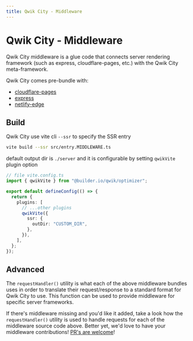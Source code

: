 ```yaml
---
title: Qwik City - Middleware
---
```


# Qwik City - Middleware

Qwik City middleware is a glue code that connects server rendering framework (such as express, cloudflare-pages, etc.) with the Qwik City meta-framework.

Qwik City comes pre-bundle with:

- [cloudflare-pages](../cloudflare-pages/index.mdx)
- [express](../express/index.mdx)
- [netlify-edge](../netlify-edge/index.mdx)

## Build

Qwik City use vite cli `--ssr` to specify the SSR entry

```bash
vite build --ssr src/entry.MIDDLEWARE.ts
```

default output dir is `./server` and it is configurable by setting `qwikVite` plugin option

```typescript
// file vite.config.ts
import { qwikVite } from "@builder.io/qwik/optimizer";

export default defineConfig(() => {
  return {
    plugins: [
      // ...other plugins
      qwikVite({
        ssr: {
          outDir: "CUSTOM_DIR",
        },
      }),
    ],
  };
});
```

## Advanced

The `requestHandler()` utility is what each of the above middleware bundles uses in order to translate their request/response to a standard format for Qwik City to use. This function can be used to provide middleware for specific server frameworks.

If there's middleware missing and you'd like it added, take a look how the `requestHandler()` utility is used to handle requests for each of the middleware source code above. Better yet, we'd love to have your middleware contributions! [PR's are welcome](https://github.com/BuilderIO/qwik/tree/main/packages/qwik-city/middleware)!